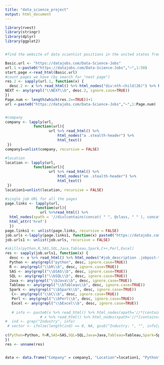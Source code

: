 ```yaml
---
title: "data_science_project"
output: html_document
---
```


```r
library(rvest)
library(stringr)
library(dplyr)
library(ggplot2)


#find the website of data scientist positions in the united states from the data jobs

Basic.url <- "https://datajobs.com/Data-Science-Jobs"
url.1 <-paste0("https://datajobs.com/Data-Science-Jobs","~",1:50)
start.page <-read_html(Basic.url) 
#count pages we have (by search for "next page")
res.2 <- sapply(url.1, function(x) {
  desc.2 <- x %>% read_html() %>% html_nodes("div:nth-child(26)") %>% html_text()
NEXT <- any(grepl("\\NEXT\\b", desc.2, ignore.case=TRUE))
})
Page.num <- length(which(res.2==TRUE))+1
url <-paste0("https://datajobs.com/Data-Science-Jobs","~",1:Page.num)


#company
company <- lapply(url,
             function(url){
                    url %>% read_html() %>% 
                        html_nodes("a .stealth-header") %>% 
                        html_text()
 })
company1=unlist(company, recursive = FALSE)

#location
location <- lapply(url,
             function(url){
                    url %>% read_html() %>% 
                        html_nodes("em .stealth-header") %>% 
                        html_text()
 })
location1=unlist(location, recursive = FALSE)

#single job URL for all the pages
page.links <- lapply(url,
              function(url){
                url %>%read_html() %>%
  html_nodes(xpath = '//div[contains(concat( " ", @class, " " ), concat( " ", "stealth-header", " " ))]//a') %>%
  html_attr('href')
  })
page.links1 <- unlist(page.links, recursive = FALSE)
job.urls <-lapply(page.links1, function(x) paste0("https://datajobs.com/", x))
job.urls1 <- unlist(job.urls, recursive = FALSE)

#skills(python,R,SAS,SQL,Java,Tableau,Spark,C++,Perl,Excel)
res <- sapply(job.urls1, function(x) {
  desc <- x %>% read_html() %>% html_nodes("#job_description .jobpost-table-cell-2 , #job_description .jobpost-table-cell-2 strong") %>% html_text()
  Python <- any(grepl("python", desc, ignore.case=TRUE))
  R <- any(grepl("\\bR\\b", desc, ignore.case=TRUE))
  SAS <- any(grepl("\\bSAS\\b", desc, ignore.case=TRUE))
  SQL <- any(grepl("\\bSQL\\b", desc, ignore.case=TRUE))
  Java <- any(grepl("\\bJava\\b", desc, ignore.case=TRUE))
  Tableau <- any(grepl("\\bTableau\\b", desc, ignore.case=TRUE))
  Spark <- any(grepl("\\bSpark\\b", desc, ignore.case=TRUE))
   C<- any(grepl("\\bC\\b", desc, ignore.case=TRUE))
   Perl <- any(grepl("\\bPerl\\b", desc, ignore.case=TRUE))
   Excel <- any(grepl("\\bExcel\\b", desc, ignore.case=TRUE))
 
   # info <- paste0(x %>% read_html() %>% html_nodes(xpath='//*[contains(concat( " ", @class, " " ), concat( " ", "-key", " " ))]') %>% html_text(),
                # x %>% read_html() %>% html_nodes(xpath='//*[contains(concat( " ", #@class, " " ), concat( " ", "-value", " " ))]') %>% html_text())
#  ind <- grep("Industry", info)
 # sector <- ifelse(length(ind) == 0, NA, gsub("Industry: ", "", info[grep("Industry", info)]))
  
c(Python=Python, R=R,SAS=SAS,SQL=SQL,Java=Java,Tableau=Tableau,Spark=Spark,C=C,Perl=Perl,Excel=Excel)
})
res <- unname(res)


data <- data.frame("Company" = company1, "Location"=location1, "Python"=res[1,], "R"=res[2,], "SAS"=res[3,],"SQL"=res[4,],"Java"=res[5,],"Tableau"=res[6,],"Spark"=res[7,],"C"=res[8,],"Perl"=res[9,],"Excel"=res[10,],"Website"=job.urls1)


```















